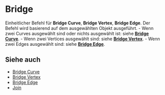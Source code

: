 
# Bridge

<Reference shortcut="" command="Bridge" button="" />

Einheitlicher Befehl für **Bridge Curve**, **Bridge Vertex**, **Bridge Edge**. Der Befehl wird basierend auf dem ausgewählten Objekt ausgeführt.
     - Wenn zwei Curves ausgewählt sind oder nichts ausgewählt ist: siehe [**Bridge Curve**](bridge-curve).
     - Wenn zwei Vertices ausgewählt sind: siehe [**Bridge Vertex**](bridge-vertex).
     - Wenn zwei Edges ausgewählt sind: siehe [**Bridge Edge**](bridge-edge).

## Siehe auch
- [Bridge Curve](bridge-curve)
- [Bridge Vertex](bridge-vertex)
- [Bridge Edge](bridge-edge)
- [Join](join)